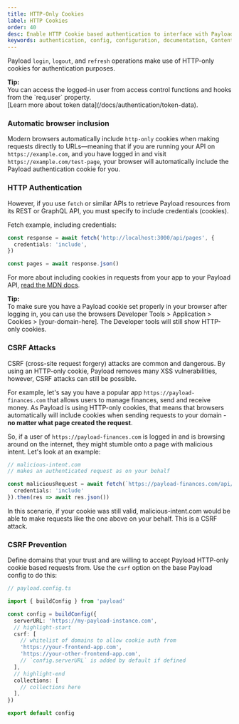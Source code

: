 ```yaml
---
title: HTTP-Only Cookies
label: HTTP Cookies
order: 40
desc: Enable HTTP Cookie based authentication to interface with Payload.
keywords: authentication, config, configuration, documentation, Content Management System, cms, headless, javascript, node, react, nextjs
---
```


Payload `login`, `logout`, and `refresh` operations make use of HTTP-only cookies for authentication purposes.

<Banner type="success">
  <strong>Tip:</strong>
  <br />
  You can access the logged-in user from access control functions and hooks from the `req.user` property.
  <br />
  [Learn more about token data](/docs/authentication/token-data).
</Banner>

### Automatic browser inclusion

Modern browsers automatically include `http-only` cookies when making requests directly to URLs—meaning that if you are running your API on `https://example.com`, and you have logged in and visit `https://example.com/test-page`, your browser will automatically include the Payload authentication cookie for you.

### HTTP Authentication

However, if you use `fetch` or similar APIs to retrieve Payload resources from its REST or GraphQL API, you must specify to include credentials (cookies).

Fetch example, including credentials:

```ts
const response = await fetch('http://localhost:3000/api/pages', {
  credentials: 'include',
})

const pages = await response.json()
```

For more about including cookies in requests from your app to your Payload API, [read the MDN docs](https://developer.mozilla.org/en-US/docs/Web/API/Fetch_API/Using_Fetch#Sending_a_request_with_credentials_included).

<Banner type="success">
  <strong>Tip:</strong>
  <br />
  To make sure you have a Payload cookie set properly in your browser after logging in, you can use
  the browsers Developer Tools > Application > Cookies > [your-domain-here]. The Developer tools
  will still show HTTP-only cookies.
</Banner>

### CSRF Attacks

CSRF (cross-site request forgery) attacks are common and dangerous. By using an HTTP-only cookie, Payload removes many XSS vulnerabilities, however, CSRF attacks can still be possible.

For example, let's say you have a popular app `https://payload-finances.com` that allows users to manage finances, send and receive money. As Payload is using HTTP-only cookies, that means that browsers automatically will include cookies when sending requests to your domain - <strong>no matter what page created the request</strong>.

So, if a user of `https://payload-finances.com` is logged in and is browsing around on the internet, they might stumble onto a page with malicious intent. Let's look at an example:

```ts
// malicious-intent.com
// makes an authenticated request as on your behalf

const maliciousRequest = await fetch(`https://payload-finances.com/api/me`, {
  credentials: 'include'
}).then(res => await res.json())
```

In this scenario, if your cookie was still valid, malicious-intent.com would be able to make requests like the one above on your behalf. This is a CSRF attack.

### CSRF Prevention

Define domains that your trust and are willing to accept Payload HTTP-only cookie based requests from. Use the `csrf` option on the base Payload config to do this:

```ts
// payload.config.ts

import { buildConfig } from 'payload'

const config = buildConfig({
  serverURL: 'https://my-payload-instance.com',
  // highlight-start
  csrf: [
    // whitelist of domains to allow cookie auth from
    'https://your-frontend-app.com',
    'https://your-other-frontend-app.com',
    // `config.serverURL` is added by default if defined
  ],
  // highlight-end
  collections: [
    // collections here
  ],
})

export default config
```
